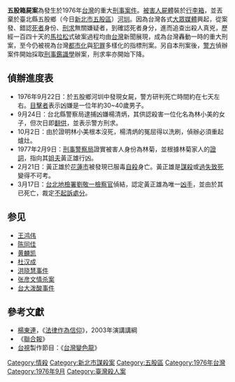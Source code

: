 {{noteTA
|1=zh-cn:刑讯逼供; zh-tw:刑求; zh-hk:嚴刑逼供; 
}}

'''五股箱屍案'''為發生於1976年[[台灣|台灣]]的重大[[刑事案件|刑事案件]]。[[被害人|被害人]][[屍體|屍體]]裝於[[行李箱|行李箱]]，並丟棄於臺北縣五股鄉（今日[[新北市|新北市]][[五股區|五股區]]）[[河圳|河圳]]。因為台灣各式[[大眾媒體|大眾媒體]]興起，從案發、錯認[[死者|死者]]身份、[[刑求|刑求]]無關嫌疑者，到確認死者身分，進而追查出殺人真兇，歷經一百四十天的[[馬拉松|馬拉松]]式破案過程均由[[台灣|台灣]]新聞展現，成為台灣轟動一時的重大刑案，至今仍被視為台灣[[都市化|都市化]]與[[犯罪|犯罪]]多樣化的指標刑案。另自本刑案後，[[警察|警方]]偵辦案件開始採取[[刑事鑑識學|刑事鑑識學]]辦案，刑求率亦開始下降。

==偵辦進度表==
*1976年9月22日：於五股鄉河圳中發現女屍，警方研判死亡時間約在七天左右。[[目擊者|目擊者]]表示凶嫌是一位年約30~40歲男子。
*9月24日：台北縣警察局逮捕凶嫌楊清炳，其供認殺害一位化名為林小美的女子，但次日即[[翻供|翻供]]，並表示警方刑求。
*10月2日：由於證明林小美根本沒死，楊清炳的冤屈得以洗刷，偵辦必須重起爐灶。
*1977年2月9日：[[刑事警察局|刑事警察局]]證實被害人身份為林菊，並根據林菊家人的[[證詞|證詞]]，指向其[[姐夫|姐夫]]黃正雄行凶。
*2月21日：黃正雄於[[花蓮市|花蓮市]]被發現已服毒[[自殺|自殺]]身亡。黃正雄是[[謀殺|謀殺]]或[[過失致死|過失致死]]變得不可考。
*3月17日：[[台北地檢署|台北地檢署]][[劉敬一|劉敬一]][[檢察官|檢察官]]偵結，認定黃正雄為唯一[[凶手|凶手]]，並由於其已死亡，裁定[[不起訴處分|不起訴處分]]。

==参见==
* [[王鸿伟|王鸿伟]]
* [[陈同佳|陈同佳]]
* [[黄麟凯|黄麟凯]]
* [[杜汉成|杜汉成]]
* [[洪晓慧事件|洪晓慧事件]]
* [[张彦文情杀案|张彦文情杀案]]
* [[台大泼酸事件|台大泼酸事件]]

==參考文獻==
{{reflist}}
*[[楊東連|楊東連]]，《[[法律作為信仰|法律作為信仰]]》，2003年演講講綱
*《[[聯合報|聯合報]]》
*[[台視|台視]]製作節目：《[[台灣變色龍|台灣變色龍]]》

{{Event-stub}}

{{DEFAULTSORT:Wu五}}
[[Category:情殺|Category:情殺]]
[[Category:新北市謀殺案|Category:新北市謀殺案]]
[[Category:五股區|Category:五股區]]
[[Category:1976年台灣|Category:1976年台灣]]
[[Category:1976年9月|Category:1976年9月]]
[[Category:臺灣殺人案|Category:臺灣殺人案]]